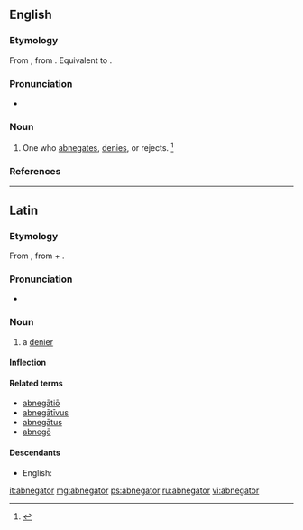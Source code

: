 ==English==

===Etymology===
From {{etyl|LL.|en}}, from {{etyl|la|en}} {{term|abnegatus|lang=la}}. Equivalent to {{suffix|abnegate|or|lang=en}}.

===Pronunciation===
* {{a|US}} {{IPA|/ˈæb.nɪˌɡɘɪ.tɚ/|/ˈæb.niˌɡɘɪ.tɚ/|lang=en}}

===Noun===
{{en-noun}}

# {{context|rare|lang=en}} One who [[abnegates]], [[denies]], or rejects. {{defdate|From Mid 17<sup>th</sup> century.}}<ref>{{R:SOED5|page=6}}</ref>

===References===
<references/>

----

==Latin==

===Etymology===
From {{m|la|abnegō||refuse, deny, decline}}, from {{term|ab||from, away from|lang=la}} + {{m|la|negō||deny; refuse, say no}}.

===Pronunciation===
* {{la-pronunc|abnegātor}}

===Noun===
{{la-noun|abnegātor|abnegatoris|abnegātōris|m|third}}

# a [[denier]]

====Inflection====
{{la-decl-3rd|abnegātor|abnegātōr}}

====Related terms====
* [[abnegatio|abnegātiō]]
* [[abnegativus|abnegātīvus]]
* [[abnegatus|abnegātus]]
* [[abnego|abnegō]]

====Descendants====
* English: {{l/en|abnegator}}

[[it:abnegator]]
[[mg:abnegator]]
[[ps:abnegator]]
[[ru:abnegator]]
[[vi:abnegator]]
